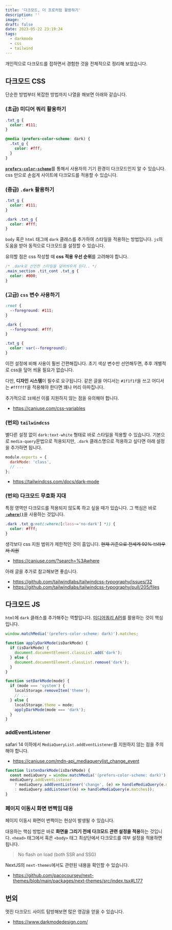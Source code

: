 ```yaml
---
title: '다크모드, 더 프로처럼 활용하기'
description: ''
image: ''
draft: false
date: 2023-05-22 23:19:24
tags:
  - darkmode
  - css
  - tailwind
---
```


개인적으로 다크모드를 접하면서 경험한 것을 전체적으로 정리해 보았습니다.

## 다크모드 CSS

단순한 방법부터 복잡한 방법까지 나열을 해보면 아래와 같습니다.

### (초급) 미디어 쿼리 활용하기

```scss
.txt_g {
  color: #111;
}

@media (prefers-color-scheme: dark) {
  .txt_g {
    color: #fff;
  }
}
```

[**`prefers-color-scheme`**](https://developer.mozilla.org/en-US/docs/Web/CSS/@media/prefers-color-scheme)를 통해서 사용자의 기기 환경이 다크모드인지 알 수 있습니다.
css 만으로 손쉽게 사이트에 다크모드를 적용할 수 있습니다.

### (중급) `.dark` 활용하기

```css
.txt_g {
  color: #111;
}

.dark .txt_g {
  color: #fff;
}
```

`body` 혹은 `html` 태그에 `dark` 클래스를 추가하여 스타일을 적용하는 방법입니다.
`js`의 도움을 받아 동적으로 다크모드를 설정할 수 있습니다.

유의할 점은 css 작성할 때 **css 적용 우선 순위**를 고려해야 합니다.

```css
/* .dark로 선언한 스타일을 덮어씌우게 된다.. */
.main_section .tit_cont .txt_g {
  color: #000;
}
```

### (고급) `css` 변수 사용하기

```css
:root {
  --foreground: #111;
}

.dark {
  --foreground: #fff;
}

.txt_g {
  color: var(--foreground);
}
```

이전 설정에 비해 사용이 훨씬 간편해집니다.
초기 색상 변수만 선언해두면, 추후 개별적로 css을 덮어 씌울 필요가 없습니다.

다만, **디자인 시스템**이 필수로 요구됩니다.
같은 글을 어디서는 `#1f1f1f`을 쓰고 어디서는 `#ffffff`을 적용해야 한다면 꽤나 머리 아파집니다.

추가적으로 `IE`에선 이를 지원하지 않는 점을 유의해야 합니다.

- https://caniuse.com/css-variables

### (번외) `tailwindcss`

별다른 설정 없이 `dark:text-white` 형태로 바로 스타일을 적용할 수 있습니다.
기본으로 `media-query`문법으로 적용되지만, `.dark` 클래스명으로 적용하고 싶다면 아래 설정을 추가하면 됩니다.

```js title="tailwind.config.js" {2}
module.exports = {
  darkMode: 'class',
  // ...
};
```

- https://tailwindcss.com/docs/dark-mode

### (번외) 다크모드 무효화 지대

특정 영역만 다크모드를 적용되지 않도록 하고 싶을 때가 있습니다.
그 핵심은 바로 [**`:where()`**](https://developer.mozilla.org/en-US/docs/Web/CSS/:where)을 사용하는 것입니다.

```css
.dark .txt_g:not(:where([class~='no-dark'] *)) {
  color: #fff;
}
```

생각보다 css 지원 범위가 제한적인 것이 흠입니다. ~~현재 기준으로 전세계 92% 브라우저 지원~~

- https://caniuse.com/?search=%3Awhere

아래 글을 추가로 참고해보면 좋습니다.

- https://github.com/tailwindlabs/tailwindcss-typography/issues/32
- https://github.com/tailwindlabs/tailwindcss-typography/pull/205/files

## 다크모드 JS

`html`에 `dark` 클래스를 추가해주는 역할입니다.
[미디어쿼리 API](https://developer.mozilla.org/ko/docs/Web/API/Window/matchMedia)를 활용하는 것이 핵심입니다.

```js
window.matchMedia('(prefers-color-scheme: dark)').matches;
```

```js
function applyDarkMode(isDarkMode) {
  if (isDarkMode) {
    document.documentElement.classList.add('dark');
  } else {
    document.documentElement.classList.remove('dark');
  }
}
```

```js
function setDarkMode(mode) {
  if (mode === 'system') {
    localStorage.removeItem('theme');
    // ...
  } else {
    localStorage.theme = mode;
    applyDarkMode(mode === 'dark');
  }
}
```

### addEventListener

safari 14 이하에서 `MediaQueryList.addEventListener`를 지원하지 않는 점을 주의해야 합니다.

- https://caniuse.com/mdn-api_mediaquerylist_change_event

```js
function listenDarkMode(isDarkMode) {
  const mediaQuery = window.matchMedia('(prefers-color-scheme: dark)');
  mediaQuery.addEventListener
    ? mediaQuery.addEventListener('change', (e) => handleMediaQuery(e.matches))
    : mediaQuery.addListener((e) => handleMediaQuery(e.matches));
}
```

### 페이지 이동시 화면 번쩍임 대응

페이지 이동시 화면이 번쩍이는 현상이 발생될 수 있습니다.

대응하는 핵심 방법은 바로 **화면을 그리기 전에 다크모드 관련 설정을 적용**하는 것입니다.
`<head>` 태그에서 혹은 `<body>` 태그 최상단에서 다크모드를 여부 설정을 적용하면 됩니다.

> No flash on load (both SSR and SSG)

NextJS의 `next-themes`에서도 관련된 내용을 확인할 수 있습니다.

- https://github.com/pacocoursey/next-themes/blob/main/packages/next-themes/src/index.tsx#L177

## 번외

멋진 다크모드 사이트 탐방해보면 많은 영감을 얻을 수 있습니다.

- https://www.darkmodedesign.com/
